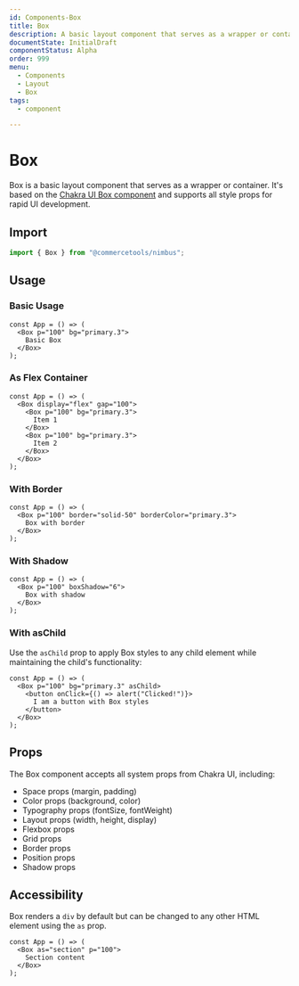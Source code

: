 ```yaml
---
id: Components-Box
title: Box
description: A basic layout component that serves as a wrapper or container.
documentState: InitialDraft
componentStatus: Alpha
order: 999
menu:
  - Components
  - Layout
  - Box
tags:
  - component

---
```


# Box

Box is a basic layout component that serves as a wrapper or container. It's
based on the
[Chakra UI Box component](https://chakra-ui.com/docs/components/box) and
supports all style props for rapid UI development.

## Import

```jsx
import { Box } from "@commercetools/nimbus";
```

## Usage

### Basic Usage

```jsx-live
const App = () => (
  <Box p="100" bg="primary.3">
    Basic Box
  </Box>
);
```

### As Flex Container

```jsx-live
const App = () => (
  <Box display="flex" gap="100">
    <Box p="100" bg="primary.3">
      Item 1
    </Box>
    <Box p="100" bg="primary.3">
      Item 2
    </Box>
  </Box>
);
```

### With Border

```jsx-live
const App = () => (
  <Box p="100" border="solid-50" borderColor="primary.3">
    Box with border
  </Box>
);
```

### With Shadow

```jsx-live
const App = () => (
  <Box p="100" boxShadow="6">
    Box with shadow
  </Box>
);
```

### With asChild

Use the `asChild` prop to apply Box styles to any child element while
maintaining the child's functionality:

```jsx-live
const App = () => (
  <Box p="100" bg="primary.3" asChild>
    <button onClick={() => alert("Clicked!")}>
      I am a button with Box styles
    </button>
  </Box>
);
```

## Props

The Box component accepts all system props from Chakra UI, including:

- Space props (margin, padding)
- Color props (background, color)
- Typography props (fontSize, fontWeight)
- Layout props (width, height, display)
- Flexbox props
- Grid props
- Border props
- Position props
- Shadow props

## Accessibility

Box renders a `div` by default but can be changed to any other HTML element
using the `as` prop.

```jsx-live
const App = () => (
  <Box as="section" p="100">
    Section content
  </Box>
);
```
